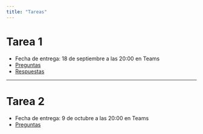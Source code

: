 ```yaml
---
title: "Tareas"
---
```


# Tarea 1

- Fecha de entrega: 18 de septiembre a las 20:00 en Teams
- [Preguntas](./tarea-1.qmd)
- [Respuestas](./tarea-1-respuestas.qmd)


---

# Tarea 2

- Fecha de entrega: 9 de octubre a las 20:00 en Teams
- [Preguntas](./tarea-2.qmd)
